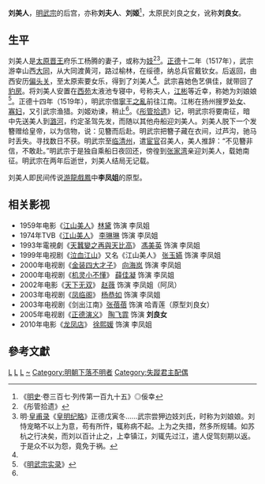 '''刘美人'''，[[明武宗|明武宗]]的后宫，亦称'''刘夫人'''、'''刘姬'''<ref name="ms1">《[[明史|明史]]·卷三百七·列传第一百九十五》◎佞幸</ref>，太原民刘良之女，讹称'''刘良女'''。

==生平==

刘美人是[[太原府|太原]][[明朝藩王列表_(晉王系)|晋王]]府乐工杨腾的妻子，或称为[[娼妓|妓]]<ref>《彤管拾遗》</ref><ref>明·[[皇甫录|皇甫录]]《[[皇明纪略|皇明纪略]]》正德戊寅冬......武宗尝狎边妓刘氏，时称为刘娘娘。刘恃宠略不以上为意，苟有所忤，辄称病不起。上为之失措，然多所规辅。如苏杭之行决矣，而刘以百计止之，上幸镇江，刘辄先过江，遣人促驾刻期以返。于是众不以为怨，竟免于祸。</ref>。[[正德_(明朝)|正德]]十二年（1517年），武宗游幸山西[[大同府|大同]]，从大同渡黄河，路过榆林，在绥德，纳总兵官戴钦女。后返回，由西安历[[偏头关|偏头关]]，至太原索要女乐，得到了刘美人<ref name="ms1"/>。武宗喜她色艺俱佳，就带回了[[豹房|豹房]]。将刘美人安置在[[中南海|西苑]]太液池专寝中，号称夫人，[[江彬_(明朝)|江彬]]等近幸，称她为刘娘娘<ref>《[[明实录|明武宗实录]]》</ref>。正德十四年（1519年），明武宗借[[寧王之亂|寧王之亂]]前往江南。江彬在扬州搜罗[[处女|处女]]、[[寡妇|寡妇]]，又引武宗渔猎。刘姬劝谏，稍止<ref name="ms1"/>。《[[彤管拾遗|彤管拾遗]]》记，明武宗将要南征，暗中先送美人到[[潞河|潞河]]，约定圣驾先发，而随以其他舟船迎刘美人。刘美人脱下一个发簪赠给皇帝，以为信物，说：见簪而后赴。明武宗把簪子藏在衣间，过芦沟，驰马时丢失。寻找数日不获。明武宗至[[臨清直隸州|临清州]]，遣[[宦官|宦官]]召美人，美人推辞：“不见簪非信，不敢赴。”明武宗于是独自乘船日夜回还，傍徨到[[张家湾|张家湾]]亲迎刘美人，载她南征。明武宗在两年后逝世，刘美人结局无记载。

刘美人即民间传说[[游龍戲鳳|游龍戲鳳]]中'''李凤姐'''的原型。

==相关影视==
* 1959年电影《[[江山美人_(1959年電影)|江山美人]]》[[林黛|林黛]] 饰演 李凤姐
* 1974年TVB《[[江山美人|江山美人]]》 [[李琳琳|李琳琳]] 饰演 李凤姐
* 1993年電視劇《[[天蠶變之再與天比高|天蠶變之再與天比高]]》 [[馮美英_(亞洲小姐)|馮美英]] 饰演 李凤姐
* 1999年电视剧《[[江山美人_(1998年電視劇)|泣血江山]]》又名《江山美人》 [[張玉嬿|张玉嬿]] 饰演 李凤姐
* 2000年电视剧《[[金装四大才子|金装四大才子]]》 [[向海嵐|向海岚]] 饰演 李凤姐
* 2000年电视剧《[[機靈小不懂|机灵小不懂]]》 [[薛佳凝|薛佳凝]] 饰演 李凤姐
* 2002年电影《[[天下無雙_(電影)|天下无双]]》 [[赵薇|赵薇]] 饰演 李凤姐（阿凤）
* 2003年电视剧《[[凤临阁|凤临阁]]》 [[杨恭如|杨恭如]] 饰演 李凤姐
* 2003年电视剧《剑出江南》[[张蓓蓓_(演员)|张蓓蓓]] 饰演 哈青莲（原型刘良女）
* 2005年电视剧《[[正德演义|正德演义]]》 [[陶飞霏|陶飞霏]] 饰演 '''刘良女'''
* 2010年电影《[[龍鳳店|龙凤店]]》 [[徐熙媛|徐熙媛]] 饰演 李凤姐

==參考文獻==
{{Reflist}}

{{明武宗皇室}}
[[Category:明武宗妃嫔|L]]
[[Category:明朝庶妃|L]]
[[Category:太原人|L]]
[[Category:刘姓|~]]
[[Category:明朝下落不明者|Category:明朝下落不明者]]
[[Category:失蹤君主配偶|Category:失蹤君主配偶]]
